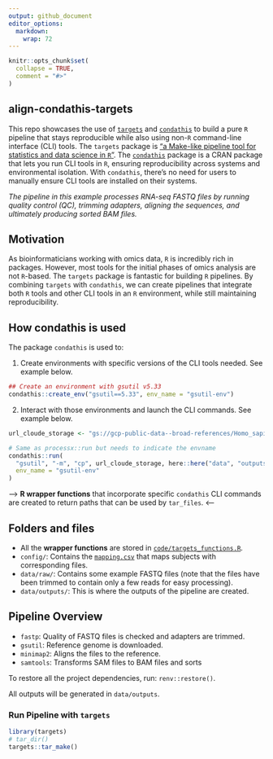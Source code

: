 ```yaml
---
output: github_document
editor_options: 
  markdown: 
    wrap: 72
---
```


<!-- README.md is generated from README.Rmd. Please edit that file -->

```r
knitr::opts_chunk$set(
  collapse = TRUE,
  comment = "#>"
)
```

## align-condathis-targets

This repo showcases the use of [`targets`](https://cran.r-project.org/web/packages/targets/index.html) and [`condathis`](https://cran.r-project.org/web/packages/condathis/index.html) to build a pure
`R` pipeline that stays reproducible while also using non-`R`
command-line interface (CLI) tools. The `targets` package is ["a
Make-like pipeline tool for statistics and data science in
`R`"](https://books.ropensci.org/targets/). The [`condathis`](https://github.com/luciorq/condathis) package is a
CRAN package that lets you run CLI tools in `R`, ensuring
reproducibility across systems and environmental isolation. With
`condathis`, there's no need for users to manually ensure CLI tools are
installed on their systems.

*The pipeline in this example processes RNA-seq FASTQ files by running quality control (QC), trimming adapters, aligning the sequences, and ultimately producing sorted BAM files.*

## Motivation

As bioinformaticians working with omics data, `R` is incredibly rich in
packages. However, most tools for the initial phases of omics analysis
are not `R`-based. The `targets` package is fantastic for building `R`
pipelines. By combining `targets` with `condathis`, we can create
pipelines that integrate both `R` tools and other CLI tools in an `R`
environment, while still maintaining reproducibility.

## How condathis is used

The package `condathis` is used to: 

1) Create environments with specific versions of the CLI tools needed. See example below.

```r
## Create an environment with gsutil v5.33
condathis::create_env("gsutil==5.33", env_name = "gsutil-env")
```

2)  Interact with those environments and launch the CLI commands. See example below.

```r
url_cloude_storage <- "gs://gcp-public-data--broad-references/Homo_sapiens_assembly19_1000genomes_decoy/Homo_sapiens_assembly19_1000genomes_decoy.fasta"

# Same as processx::run but needs to indicate the envname
condathis::run(
  "gsutil", "-m", "cp", url_cloude_storage, here::here("data", "outputs"), # where to save the data
  env_name = "gsutil-env"
)
```

--> **R wrapper functions** that incorporate specific `condathis` CLI commands
are created to return paths that can be used by `tar_files`. <--

## Folders and files

-   All the **wrapper functions** are stored in [`code/targets_functions.R`](./code/targets_functions.R).
-   `config/`: Contains the [`mapping.csv`](./config/mapping.csv) that maps subjects with
    corresponding files.
-   `data/raw/`: Contains some example FASTQ files (note that the files
    have been trimmed to contain only a few reads for easy processing).
-   `data/outputs/`: This is where the outputs of the pipeline are
    created.

## Pipeline Overview

-   `fastp`: Quality of FASTQ files is checked and adapters are trimmed.
-   `gsutil`: Reference genome is downloaded.
-   `minimap2`: Aligns the files to the reference.
-   `samtools`: Transforms SAM files to BAM files and sorts

To restore all the project dependencies, run: `renv::restore() `.

All outputs will be generated in `data/outputs`.

### Run Pipeline with `targets`

```r
library(targets)
# tar_dir()
targets::tar_make()
```
